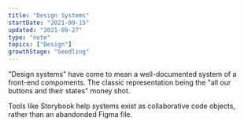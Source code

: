 ```yaml
---
title: "Design Systems"
startDate: "2021-09-15"
updated: "2021-09-27"
type: "note"
topics: ["Design"]
growthStage: "Seedling"
---
```


"Design systems" have come to mean a well-documented system of a front-end compoments. The classic representation being the "all our buttons and their states" money shot.

Tools like Storybook help systems exist as collaborative code objects, rather than an abandonded Figma file.
